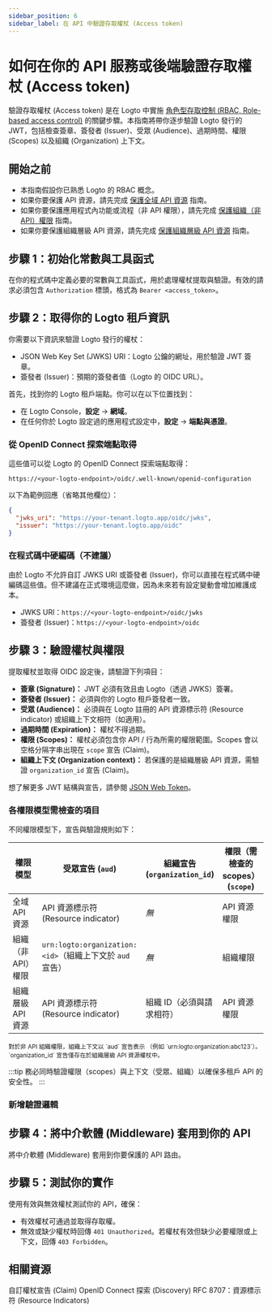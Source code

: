 ```yaml
---
sidebar_position: 6
sidebar_label: 在 API 中驗證存取權杖 (Access token)
---
```




# 如何在你的 API 服務或後端驗證存取權杖 (Access token)

驗證存取權杖 (Access token) 是在 Logto 中實施 [角色型存取控制 (RBAC, Role-based access control)](/authorization/role-based-access-control) 的關鍵步驟。本指南將帶你逐步驗證 Logto 發行的 JWT，包括檢查簽章、簽發者 (Issuer)、受眾 (Audience)、過期時間、權限 (Scopes) 以及組織 (Organization) 上下文。

## 開始之前

- 本指南假設你已熟悉 Logto 的 RBAC 概念。
- 如果你要保護 API 資源，請先完成 [保護全域 API 資源](/authorization/global-api-resources) 指南。
- 如果你要保護應用程式內功能或流程（非 API 權限），請先完成 [保護組織（非 API）權限](/authorization/organization-permissions) 指南。
- 如果你要保護組織層級 API 資源，請先完成 [保護組織層級 API 資源](/authorization/organization-level-api-resources) 指南。

## 步驟 1：初始化常數與工具函式

在你的程式碼中定義必要的常數與工具函式，用於處理權杖提取與驗證。有效的請求必須包含 `Authorization` 標頭，格式為 `Bearer <access_token>`。

<Tabs groupId="api-language">
  <TabItem value="node" label="Node.js">
    <NodeInit />
  </TabItem>
  <TabItem value="python" label="Python">
    <PythonInit />
  </TabItem>
  <TabItem value="go" label="Go">
    <GoInit />
  </TabItem>
  <TabItem value="java" label="Java">
    <JavaInit />
  </TabItem>
  <TabItem value="dotnet" label=".NET">
    <DotNetInit />
  </TabItem>
  <TabItem value="php" label="PHP">
    <PhpInit />
  </TabItem>
  <TabItem value="ruby" label="Ruby">
    <RubyInit />
  </TabItem>
  <TabItem value="rust" label="Rust">
    <RustInit />
  </TabItem>
</Tabs>

## 步驟 2：取得你的 Logto 租戶資訊

你需要以下資訊來驗證 Logto 發行的權杖：

- JSON Web Key Set (JWKS) URI：Logto 公鑰的網址，用於驗證 JWT 簽章。
- 簽發者 (Issuer)：預期的簽發者值（Logto 的 OIDC URL）。

首先，找到你的 Logto 租戶端點。你可以在以下位置找到：

- 在 Logto Console，**設定** → **網域**。
- 在任何你於 Logto 設定過的應用程式設定中，**設定** → **端點與憑證**。

### 從 OpenID Connect 探索端點取得

這些值可以從 Logto 的 OpenID Connect 探索端點取得：

```
https://<your-logto-endpoint>/oidc/.well-known/openid-configuration
```

以下為範例回應（省略其他欄位）：

```json
{
  "jwks_uri": "https://your-tenant.logto.app/oidc/jwks",
  "issuer": "https://your-tenant.logto.app/oidc"
}
```

### 在程式碼中硬編碼（不建議）

由於 Logto 不允許自訂 JWKS URI 或簽發者 (Issuer)，你可以直接在程式碼中硬編碼這些值。但不建議在正式環境這麼做，因為未來若有設定變動會增加維護成本。

- JWKS URI：`https://<your-logto-endpoint>/oidc/jwks`
- 簽發者 (Issuer)：`https://<your-logto-endpoint>/oidc`

## 步驟 3：驗證權杖與權限

提取權杖並取得 OIDC 設定後，請驗證下列項目：

- **簽章 (Signature)：** JWT 必須有效且由 Logto（透過 JWKS）簽署。
- **簽發者 (Issuer)：** 必須與你的 Logto 租戶簽發者一致。
- **受眾 (Audience)：** 必須與在 Logto 註冊的 API 資源標示符 (Resource indicator) 或組織上下文相符（如適用）。
- **過期時間 (Expiration)：** 權杖不得過期。
- **權限 (Scopes)：** 權杖必須包含你 API / 行為所需的權限範圍。Scopes 會以空格分隔字串出現在 `scope` 宣告 (Claim)。
- **組織上下文 (Organization context)：** 若保護的是組織層級 API 資源，需驗證 `organization_id` 宣告 (Claim)。

想了解更多 JWT 結構與宣告，請參閱 [JSON Web Token](https://auth.wiki/jwt)。

### 各權限模型需檢查的項目

不同權限模型下，宣告與驗證規則如下：

| 權限模型           | 受眾宣告 (`aud`)                                         | 組織宣告 (`organization_id`) | 權限（需檢查的 scopes） (`scope`) |
| ------------------ | -------------------------------------------------------- | ---------------------------- | --------------------------------- |
| 全域 API 資源      | API 資源標示符 (Resource indicator)                      | _無_                         | API 資源權限                      |
| 組織（非 API）權限 | `urn:logto:organization:<id>`（組織上下文於 `aud` 宣告） | _無_                         | 組織權限                          |
| 組織層級 API 資源  | API 資源標示符 (Resource indicator)                      | 組織 ID（必須與請求相符）    | API 資源權限                      |

<small>
  對於非 API 組織權限，組織上下文以 `aud` 宣告表示 （例如
  `urn:logto:organization:abc123`）。`organization_id` 宣告僅存在於組織層級 API 資源權杖中。
</small>

:::tip
務必同時驗證權限（scopes）與上下文（受眾、組織）以確保多租戶 API 的安全性。
:::

### 新增驗證邏輯

<Tabs groupId="api-language">
  <TabItem value="node" label="Node.js">
    <NodeAddValidationLogic />
  </TabItem>
  <TabItem value="python" label="Python">
    <PythonAddValidationLogic />
  </TabItem>
  <TabItem value="go" label="Go">
    <GoAddValidationLogic />
  </TabItem>
  <TabItem value="java" label="Java">
    <JavaAddValidationLogic />
  </TabItem>
  <TabItem value="dotnet" label=".NET">
    <DotNetAddValidationLogic />
  </TabItem>
  <TabItem value="php" label="PHP">
    <PhpAddValidationLogic />
  </TabItem>
  <TabItem value="ruby" label="Ruby">
    <RubyAddValidationLogic />
  </TabItem>
  <TabItem value="rust" label="Rust">
    <RustAddValidationLogic />
  </TabItem>
</Tabs>

## 步驟 4：將中介軟體 (Middleware) 套用到你的 API

將中介軟體 (Middleware) 套用到你要保護的 API 路由。

<Tabs groupId="api-language">
  <TabItem value="node" label="Node.js">
    <NodeApplyMiddleware />
  </TabItem>
  <TabItem value="python" label="Python">
    <PythonApplyMiddleware />
  </TabItem>
  <TabItem value="go" label="Go">
    <GoApplyMiddleware />
  </TabItem>
  <TabItem value="java" label="Java">
    <JavaApplyMiddleware />
  </TabItem>
  <TabItem value="dotnet" label=".NET">
    <DotNetApplyMiddleware />
  </TabItem>
  <TabItem value="php" label="PHP">
    <PhpApplyMiddleware />
  </TabItem>
  <TabItem value="ruby" label="Ruby">
    <RubyApplyMiddleware />
  </TabItem>
  <TabItem value="rust" label="Rust">
    <RustApplyMiddleware />
  </TabItem>
</Tabs>

## 步驟 5：測試你的實作

使用有效與無效權杖測試你的 API，確保：

- 有效權杖可通過並取得存取權。
- 無效或缺少權杖時回傳 `401 Unauthorized`。若權杖有效但缺少必要權限或上下文，回傳 `403 Forbidden`。

## 相關資源

<Url href="/developers/custom-token-claims">自訂權杖宣告 (Claim)</Url>
<Url href="https://openid.net/specs/openid-connect-discovery-1_0.html">
  OpenID Connect 探索 (Discovery)
</Url>
<Url href="https://www.rfc-editor.org/rfc/rfc8707.html">
  RFC 8707：資源標示符 (Resource Indicators)
</Url>
